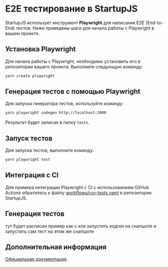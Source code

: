 # E2E тестирование в StartupJS

StartupJS использует инструмент **Playwright** для написания E2E (End-to-End) тестов. Ниже приведены шаги для начала работы с Playwright в вашем проекте.

## Установка Playwright

Для начала работы с Playwright, необходимо установить его в репозитории вашего проекта. Выполните следующую команду:

```bash
yarn create playwright
```

## Генерация тестов с помощью Playwright

Для запуска генератора тестов, используйте команду:

```bash
yarn playwright codegen http://localhost:3000
```

Результат будет записан в папку `tests`.

## Запуск тестов

Для запуска тестов, выполните команду:

```bash
yarn playwright test
```

## Интеграция с CI

Для примера интеграции Playwright с CI с использованием GitHub Actions обратитесь к файлу [workflows/run-tests.yaml](https://github.com/startupjs/startupjs/blob/master/.github/workflows/run-tests.yaml) в репозитории StartupJS.

## Генерация тестов
тут будет расписан пример как с кли запустить кодген на снапшоте и запустить сам тест на этом же снапшоте


## Дополнительная информация

[Официальная документация](https://playwright.dev/docs/intro).
